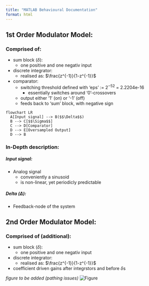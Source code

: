 ```yaml
---
title: "MATLAB Behavioural Documentation"
format: html
---
```


## 1st Order Modulator Model:
### Comprised of:

- sum block ($\delta$):
  - one positive and one negativ input
- discrete integrator:
  -  realised as: $\frac{z^{-1}}{1-z^{-1}}$
- comparator:
  - switching threshold defined with 'eps' := $2^{-52}$ = 2.2204e-16
    - essentially switches around '0'-crossovers   
  - output either '1' (on) or '-1' (off)
  - feeds back to 'sum' block, with negative sign 
  
```mermaid
flowchart LR
  A[Input signal] --> B($$\Delta$$) 
  B --> C[$$\Sigma$$] 
  C --> D[Comparator]
  D --> E[Oversampled Output]
  D --> B
```

### In-Depth description:
##### Input signal:
- Analog signal 
  - conveniently a sinusoid
  - is non-linear, yet periodicly predictable

##### Delta ($\Delta$):
- Feedback-node of the system 


## 2nd Order Modulator Model:
### Comprised of (additional):

- sum block ($\delta$):
  - one positive and one negativ input
- discrete integrator:
  -  realised as: $\frac{z^{-1}}{1-z^{-1}}$
- coefficient driven gains after integrstors and before $\delta$s


*figure to be added (pathing issues)*
![Figure](../recources/pictures/Mod_2nd_Order.svg)
